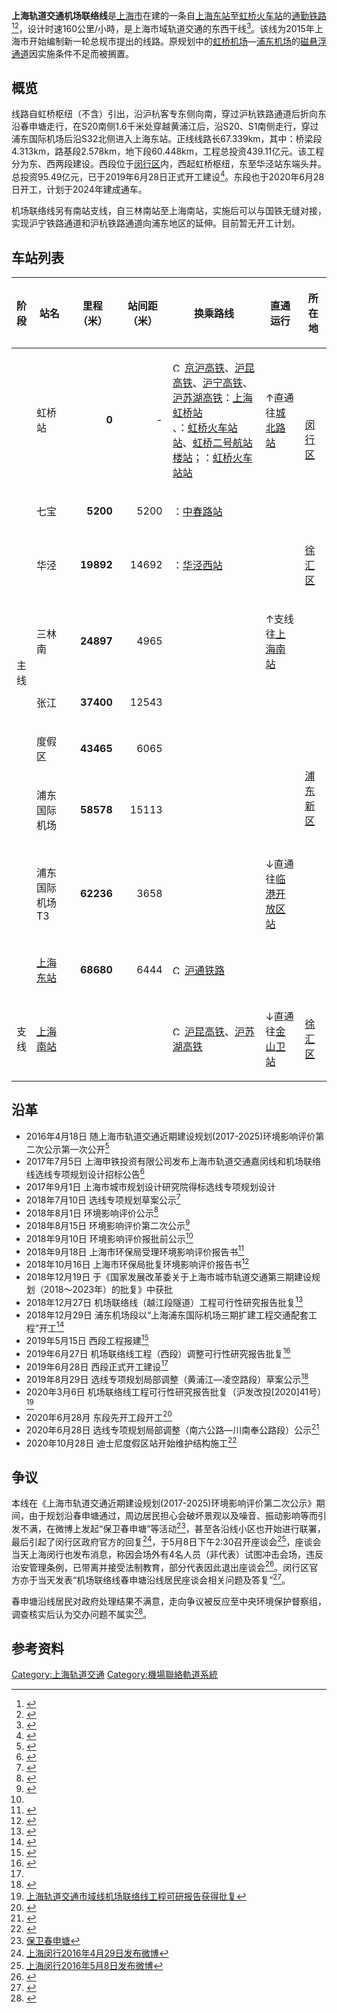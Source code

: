 {{SH Future infrastructure}}
{{Otheruses|subject=建设于[[上海市|上海市]]自[[上海东站|上海东站]]沿[[外环|外环]]至[[虹桥火车站|虹桥火车站]]的[[通勤铁路|通勤铁路]]系统|other=建设于[[上海市|上海市]]自[[浦东国际机场站|浦东国际机场站]]经过[[龙阳路站|龙阳路站]]、[[上海南站|上海南站]]的线路|上海机场快线}}
{{not|沪杭磁悬浮交通项目}}
{{NoteTA
|G1=Transport
|G2=Unit
}}
{{Infobox rail system-route
|rail_name=机场联络线
|banner_color={{上海地铁颜色|机联|yes}}
|logo_filename=
|image=File:Jīchǎng Liánluòxiàn (gōngdì).jpg
|imagesize=
|caption=位于[[浦东新区|浦东新区]]机场联络线度假区站的建设工地
|image_width=
|code_name=
|locale={{CHN}}[[上海市|上海市]]
|service_type=[[通勤铁路|市郊通勤铁路]]
|system=[[上海市域轨道交通|上海市域轨道交通]]
|status=建设中
|begin_operation=预计2024年
|system_length=67.339公里
|stations=9
|start=虹桥站<br />[[上海东站|上海东站]]
|fleet_size=4节/8节[[CRH6|CRH6]]F型车
|max_speed=160公里/小時
|track_gauge={{标准轨}}
|min_radius=
|max_grade=
|engine=[[接触网供电|接触网供电]] 25000V 50Hz
|depot=
|operator=
|system_map=
|mapimage_width=250px
|map={{模板:机场联络线RDT}}
}}

'''上海轨道交通机场联络线'''是[[上海市|上海市]]在建的一条自[[上海东站|上海东站]]至[[虹桥火车站|虹桥火车站]]的[[通勤铁路|通勤铁路]]<ref name = "国家发展改革委关于上海市城市轨道交通 第三期建设规划（2018～2023年）的批复 发改基础〔2018〕1831号">{{cite web | author =  | title = 国家发展改革委关于上海市城市轨道交通 第三期建设规划（2018～2023年）的批复 发改基础〔2018〕1831号 | publisher = 中华人民共和国国家发展和改革委员会 | date = 2018-12-11 | language = zh | accessdate = 2018-12-20 | url = http://www.ndrc.gov.cn/zcfb/zcfbtz/201812/t20181219_922974.html | archive-url = https://web.archive.org/web/20181219095048/http://www.ndrc.gov.cn/zcfb/zcfbtz/201812/t20181219_922974.html | archive-date = 2018-12-19 | dead-url = yes }}</ref><ref name = "上海市轨道交通机场联络线环境影响评价报批前公示">{{cite web | author = 中铁第四勘察设计院集团有限公司 | title = 上海市轨道交通机场联络线环境影响评价报批前公示 | publisher =  | date = 2018-09-10 | language = zh | accessdate = 2018-09-15 | url = http://www.envir.gov.cn/docs/2018/20180910582.htm | archive-date = 2018-09-14 | archive-url = https://web.archive.org/web/20180914203536/http://www.envir.gov.cn/docs/2018/20180910582.htm | dead-url = no }}</ref>，设计时速160公里/小時，是上海市域轨道交通的东西干线<ref name="xinmin20160723">{{cite news|url=http://shanghai.xinmin.cn/msrx/2016/07/23/30260762.html|title=闵行出行更方便 轨交嘉闵线替代原17号线最快明年开建|last=|first=|date=2016-07-23|work=|publisher=新民网|accessdate=|language=zh|archiveurl=https://web.archive.org/web/20160827152052/http://shanghai.xinmin.cn/msrx/2016/07/23/30260762.html|archivedate=2016-08-27|dead-url=no}}</ref>。该线为2015年上海市开始编制新一轮总规市提出的线路。原规划中的[[虹桥机场|虹桥机场]]—[[浦东机场|浦东机场]]的[[滬杭磁悬浮|磁悬浮通道]]因实施条件不足而被搁置。

== 概览 ==
线路自虹桥枢纽（不含）引出，沿沪杭客专东侧向南，穿过沪杭铁路通道后折向东沿春申塘走行，在S20南侧1.6千米处穿越黄浦江后，沿S20、S1南侧走行，穿过浦东国际机场后沿S32北侧进入上海东站。正线线路长67.339km，其中：桥梁段4.313km，路基段2.578km，地下段60.448km，工程总投资439.11亿元。该工程分为东、西两段建设。西段位于[[闵行区|闵行区]]内，西起虹桥枢纽，东至华泾站东端头井。总投资95.49亿元，已于2019年6月28日正式开工建设<ref name="kai">{{Cite web |url=https://www.yicai.com/news/100241624.html |title=虹桥浦东两大枢纽将实现40分钟内轨交互达！李强宣布机场联络线开工 |accessdate=2019-06-28 |archive-date=2020-11-03 |archive-url=https://web.archive.org/web/20201103142257/https://www.yicai.com/news/100241624.html |dead-url=no }}</ref>。东段也于2020年6月28日开工，计划于2024年建成通车。

机场联络线另有南站支线，自三林南站至上海南站，实施后可以与国铁无缝对接，实现沪宁铁路通道和沪杭铁路通道向浦东地区的延伸。目前暂无开工计划。

== 车站列表 ==
{| class="wikitable" align=center border=1
!style="width: 1em"|阶段
!站名
!style="width: 4em"|里程<br/>（米）
!style="width: 4em"|站间距<br/>（米）
!换乘路线
!直通运行
!所在地
|- style="border-top:3px solid {{上海地铁颜色|机联|yes}}"
| rowspan="9" |主线
|虹桥站
|align=right|'''0'''
|align=right|-
|[[File:China_Railways.svg|15px]] [[京沪高速铁路|京沪高铁]]、[[沪昆高速铁路|沪昆高铁]]、[[沪宁城际铁路|沪宁高铁]]、[[沪苏湖铁路|沪苏湖高铁]]：[[上海虹桥站|上海虹桥站]]<br />{{Show if file exists|comment=檔案不存在 ，可從英文維基百科取得（本模板會在檔案恢復時自動顯示檔案，並由機器人自動清理模板，無需撤銷機器人的編輯）|file=Shanghai_Metro_logo.svg|text=[[File:Shanghai_Metro_logo.svg|15px]]}}{{上海地铁线路名|2}}、{{上海地铁线路名|10}}：[[虹桥火车站站|虹桥火车站站]]、[[虹桥二号航站楼站|虹桥二号航站楼站]]；{{上海地铁线路名|17}}：[[虹桥火车站站|虹桥火车站站]]
|↑直通{{上海地铁线路名|嘉闵}}往[[城北路站|城北路站]]
| rowspan="2" |[[闵行区|闵行区]]
|-
|七宝
|align=right|'''5200'''
|align=right|5200
|{{Show if file exists|comment=檔案不存在 ，可從英文維基百科取得（本模板會在檔案恢復時自動顯示檔案，並由機器人自動清理模板，無需撤銷機器人的編輯）|file=Shanghai_Metro_logo.svg|text=[[File:Shanghai_Metro_logo.svg|15px]]}}{{上海地铁线路名|9}}：[[中春路站|中春路站]]
|
|-
|华泾
|align=right|'''19892'''
|align=right|14692
|{{Show if file exists|comment=檔案不存在 ，可從英文維基百科取得（本模板會在檔案恢復時自動顯示檔案，並由機器人自動清理模板，無需撤銷機器人的編輯）|file=Shanghai_Metro_logo.svg|text=[[File:Shanghai_Metro_logo.svg|15px]]}}{{上海地铁线路名|15}}：[[华泾西站|华泾西站]]
|
|[[徐汇区|徐汇区]]
|-
|三林南
|align=right|'''24897'''
|align=right|4965
|{{Show if file exists|comment=檔案不存在 ，可從英文維基百科取得（本模板會在檔案恢復時自動顯示檔案，並由機器人自動清理模板，無需撤銷機器人的編輯）|file=Shanghai_Metro_logo.svg|text=[[File:Shanghai_Metro_logo.svg|15px]]}}{{上海地铁线路名|19}}
|↑支线往[[上海南站|上海南站]]
| rowspan="6" |[[浦东新区|浦东新区]]
|-
|张江
|align=right|'''37400'''
|align=right|12543
|{{Show if file exists|comment=檔案不存在 ，可從英文維基百科取得（本模板會在檔案恢復時自動顯示檔案，並由機器人自動清理模板，無需撤銷機器人的編輯）|file=Shanghai_Metro_logo.svg|text=[[File:Shanghai_Metro_logo.svg|15px]]}}{{上海地铁线路名|21}}
|
|-
|度假区
|align=right|'''43465'''
|align=right|6065
|
|
|-
|浦东国际机场
|align=right|'''58578'''
|align=right|15113
|{{Show if file exists|comment=檔案不存在 ，可從英文維基百科取得（本模板會在檔案恢復時自動顯示檔案，並由機器人自動清理模板，無需撤銷機器人的編輯）|file=Shanghai_Metro_logo.svg|text=[[File:Shanghai_Metro_logo.svg|15px]]}}{{上海地铁线路名|2}} {{上海地铁线路名|m}}
|
|-
|浦东国际机场T3
|align=right|'''62236'''
|align=right|3658
|{{Show if file exists|comment=檔案不存在 ，可從英文維基百科取得（本模板會在檔案恢復時自動顯示檔案，並由機器人自動清理模板，無需撤銷機器人的編輯）|file=Shanghai_Metro_logo.svg|text=[[File:Shanghai_Metro_logo.svg|15px]]}}{{上海地铁线路名|2}} {{上海地铁线路名|21}} {{上海地铁线路名|m}}
|↓直通{{上海地铁线路名|南汇}}往[[临港开放区站|临港开放区站]]
|-
|[[上海东站|上海东站]]
|align=right|'''68680'''
|align=right|6444
|[[File:China_Railways.svg|15px]] [[沪通铁路|沪通铁路]]<br/>{{Show if file exists|comment=檔案不存在 ，可從英文維基百科取得（本模板會在檔案恢復時自動顯示檔案，並由機器人自動清理模板，無需撤銷機器人的編輯）|file=Shanghai_Metro_logo.svg|text=[[File:Shanghai_Metro_logo.svg|15px]]}}{{上海地铁线路名|21}} {{上海地铁线路名|南汇}}
|- style="border-top:3px solid {{上海地铁颜色|机联|yes}}; background-color:#CCC"
|支线
|[[上海南站|上海南站]]
|align=right|
|align=right|
|[[File:China_Railways.svg|15px]] [[沪昆高速铁路|沪昆高铁]]、[[沪苏湖铁路|沪苏湖高铁]]<br/>{{Show if file exists|comment=檔案不存在 ，可從英文維基百科取得（本模板會在檔案恢復時自動顯示檔案，並由機器人自動清理模板，無需撤銷機器人的編輯）|file=Shanghai_Metro_logo.svg|text=[[File:Shanghai_Metro_logo.svg|15px]]}}{{上海地铁线路名|1}} {{上海地铁线路名|3}} {{上海地铁线路名|15}}
|↓直通{{上海地铁线路名|金山}}往[[金山卫站|金山卫站]]
|[[徐汇区|徐汇区]]
|}

== 沿革 ==
* 2016年4月18日 随上海市轨道交通近期建设规划(2017-2025)环境影响评价第二次公示第一次公开<ref name="envir20160418">{{cite news|url=http://www.envir.gov.cn/docs/2016/20160418709.htm|title=上海市轨道交通近期建设规划(2017-2025)环境影响评价第二次公示|last=|first=|date=2016-04-18|work=|publisher=上海环境热线|accessdate=|language=zh|archiveurl=https://web.archive.org/web/20160506185941/http://www.envir.gov.cn/docs/2016/20160418709.htm|archivedate=2016-05-06|dead-url=no}}</ref>
* 2017年7月5日 上海申铁投资有限公司发布上海市轨道交通嘉闵线和机场联络线选线专项规划设计招标公告<ref>{{Cite web |url=http://www.chinabidding.com/bidDetail/231053174.html |title=上海市轨道交通嘉闵线和机场联络线选线专项规划设计招标公告 |accessdate=2018-09-21 |archive-date=2020-11-06 |archive-url=https://web.archive.org/web/20201106211832/https://www.chinabidding.com/bidDetail/231053174.html |dead-url=no }}</ref>
* 2017年9月1日 上海市城市规划设计研究院得标选线专项规划设计
* 2018年7月10日 选线专项规划草案公示<ref>{{cite web | author = 上海申铁投资有限公司 | title = 上海市轨道交通机场联络线选线专项规划（草案公示） | publisher =  | date = 2018-07-10 | language = zh | accessdate = 2019-11-24 | url = http://www.shsttz.com/STTZOA/stlogin/gsgs.pdf }}{{Dead link|date=2019年5月 |bot=InternetArchiveBot |fix-attempted=yes }}</ref>
* 2018年8月1日 环境影响评价公示<ref>{{cite web | author = 中铁第四勘察设计院集团有限公司 | title = 上海市轨道交通机场联络线环境影响评价公示 | publisher =  | date = 2018-08-01 | language = zh | accessdate = 2019-09-15 | url = http://www.envir.gov.cn/docs/2018/20180801481.htm | archive-date = 2018-09-21 | archive-url = https://web.archive.org/web/20180921190902/http://www.envir.gov.cn/docs/2018/20180801481.htm | dead-url = no }}</ref>
* 2018年8月15日 环境影响评价第二次公示<ref>{{cite web | author = 中铁第四勘察设计院集团有限公司 | title = 上海市轨道交通机场联络线环境影响评价第二次公示 | publisher =  | date = 2018-08-15 | language = zh | accessdate = 2019-09-15 | url = http://www.envir.gov.cn/docs/2018/20180815516.htm | archive-date = 2018-09-21 | archive-url = https://web.archive.org/web/20180921190958/http://www.envir.gov.cn/docs/2018/20180815516.htm | dead-url = no }}</ref>
* 2018年9月10日 环境影响评价报批前公示<ref name = "上海市轨道交通机场联络线环境影响评价报批前公示"/>
* 2018年9月18日 上海市环保局受理环境影响评价报告书<ref>{{Cite web |url=https://link.sthj.sh.gov.cn/shhj/fa/cms/shhj/hpgs_pdf_login.jsp?fileName=E6C2B33D3F554EFCAB368CF910032C58_%E5%85%AC%E7%A4%BA_1.pdf |title=上海市轨道交通机场联络线环境影响评价报告书 |access-date=2021-06-11 |archive-date=2021-06-11 |archive-url=https://web.archive.org/web/20210611065010/https://link.sthj.sh.gov.cn/shhj/fa/cms/shhj/hpgs_pdf_login.jsp?fileName=E6C2B33D3F554EFCAB368CF910032C58_%E5%85%AC%E7%A4%BA_1.pdf |dead-url=no }}</ref>
* 2018年10月16日 上海市环保局批复环境影响评价报告书<ref>{{Cite web |url=https://link.sthj.sh.gov.cn/file/exchange_file/11F6FF30DA844B37BC8137A87CB6921A_%E6%AD%A3%E6%96%87_28.pdf |title=关于“上海市轨道交通机场联络线”环境影响报告书的审批意见 |access-date=2021-06-11 |archive-date=2021-06-11 |archive-url=https://web.archive.org/web/20210611065012/https://link.sthj.sh.gov.cn/file/exchange_file/11F6FF30DA844B37BC8137A87CB6921A_%E6%AD%A3%E6%96%87_28.pdf }}</ref>
* 2018年12月19日 于《国家发展改革委关于上海市城市轨道交通第三期建设规划（2018～2023年）的批复》中获批
* 2018年12月27日 机场联络线（越江段隧道）工程可行性研究报告批复<ref>{{Cite web |url=http://app.fgw.sh.gov.cn/gk/xxgkml/gcjslyxxgkzl/xmpbjg/xmghxxj/xb/39618.htm |title=关于上海市城市轨道交通机场联络线（越江段隧道）工程可行性研究报告的批复 |accessdate=2020-05-11 |archive-date=2020-11-03 |archive-url=https://web.archive.org/web/20201103165706/http://app.fgw.sh.gov.cn/gk/xxgkml/gcjslyxxgkzl/xmpbjg/xmghxxj/xb/39618.htm |dead-url=no }}</ref>
* 2018年12月29日 浦东机场段以“上海浦东国际机场三期扩建工程交通配套工程”开工<ref>{{Cite web |url=http://www.caacnews.com.cn/1/5/201812/t20181230_1263961.html |title=上海浦东机场三期扩建交通配套工程开工建设 |accessdate=2019-01-03 |archive-date=2020-11-03 |archive-url=https://web.archive.org/web/20201103193150/http://www.caacnews.com.cn/1/5/201812/t20181230_1263961.html |dead-url=no }}</ref>
* 2019年5月15日 西段工程报建<ref>{{Cite web |url=https://ciac.zjw.sh.gov.cn/xmbjwsbsweb/xmquery/XmDetail.aspx?bjbh=1901MH0048 |title=上海市轨道交通市域线机场联络线工程（西段） |access-date=2019-07-04 |archive-url=https://web.archive.org/web/20190704150100/http://www.ciac.sh.cn/xmbjwsbsweb/xmquery/XmDetail.aspx%3Fbjbh%3D1901MH0048 |archive-date=2019-07-04 |dead-url=yes }}</ref>
* 2019年6月27日 机场联络线工程（西段）调整可行性研究报告批复<ref>{{Cite web |url=http://app.fgw.sh.gov.cn/gk/xxgkml/gcjslyxxgkzl/xmpbjg/xmghxxj/bg/39736.htm |title=关于上海轨道交通市域线机场联络线工程（西段）调整可行性研究报告的批复 |accessdate=2020-05-11 |archive-date=2020-11-03 |archive-url=https://web.archive.org/web/20201103144803/http://app.fgw.sh.gov.cn/gk/xxgkml/gcjslyxxgkzl/xmpbjg/xmghxxj/bg/39736.htm |dead-url=no }}</ref>
* 2019年6月28日 西段正式开工建设<ref name="kai"/>
* 2019年8月29日 选线专项规划局部调整（黄浦江—凌空路段）草案公示<ref>{{Cite web |url=http://www.shsttz.com/stlogin/gsgs.pdf |title=上海市轨道交通机场联络线选线专项规划局部调整(黄浦江—凌空路段)草案公示 |accessdate=2019-09-01 |archive-date=2019-09-01 |archive-url=https://web.archive.org/web/20190901052617/http://www.shsttz.com/stlogin/gsgs.pdf |dead-url=yes }}</ref>
* 2020年3月6日 机场联络线工程可行性研究报告批复（沪发改投[2020]41号）<ref>[https://mp.weixin.qq.com/s?__biz=MjM5MTA3NDExMg==&mid=2649746366&idx=1&sn=a2fa4d068bb2767761863879c1bf4261&chksm=bea0599189d7d0875bb34d4f7473ddbdad8a4fd440cc4f486d78aa433f10bcf57a9912574118&xtrack=1&scene=0&subscene=90&sessionid=1589020203&clicktime=1589020306&enterid=1589020306&ascene=7&devicetype=android-29&version=27000e37&nettype=WIFI&abtest_cookie=AAACAA%3D%3D&lang=zh_CN&exportkey=AdzJPmIG9dlzhFozI8oyeL4%3D&pass_ticket=JKHiO7M6X9G3Bc3shAN1LZnhorKGqwLW9SzCWkR1qtc%3D&wx_header=1 上海轨道交通市域线机场联络线工程可研报告获得批复]</ref>
* 2020年6月28月 东段先开工段开工<ref>{{cite news |title=上海首条市域铁路机场联络线浦东段开工 |url=http://www.xinhuanet.com/fortune/2020-06/28/c_1126168838.htm |accessdate=2020-06-28 |archive-date=2020-08-05 |archive-url=https://web.archive.org/web/20200805125854/http://www.xinhuanet.com/fortune/2020-06/28/c_1126168838.htm |dead-url=no }}</ref>
* 2020年6月28日 选线专项规划局部调整（南六公路—川南奉公路段）公示<ref>{{Cite web |url=http://jtw.sh.gov.cn/gsgg/20200624/921f905a22654fc7bcd0e03ef0b147e0.html |title=关于上海轨道交通机场联络线（南六公路-川南奉公路段）选线专项规划局部调整的公示 |accessdate=2020-06-29 |archive-date=2020-10-26 |archive-url=https://web.archive.org/web/20201026164711/http://jtw.sh.gov.cn/gsgg/20200624/921f905a22654fc7bcd0e03ef0b147e0.html |dead-url=no }}</ref>
* 2020年10月28日 迪士尼度假区站开始维护结构施工<ref>{{cite news |title=上海市首条市域铁路机场联络线全面开工 2024年建成投运 |url=https://sh.sina.cn/news/2020-10-28/detail-iiznctkc8126418.d.html |accessdate=2020-10-28 |archive-date=2020-11-06 |archive-url=https://web.archive.org/web/20201106124034/http://sh.sina.cn/news/2020-10-28/detail-iiznctkc8126418.d.html |dead-url=no }}</ref>

== 争议 ==
{{wikisource|机场联络线春申塘沿线居民座谈会相关问题及答复}}
本线在《上海市轨道交通近期建设规划(2017-2025)环境影响评价第二次公示》期间，由于规划沿春申塘通过，周边居民担心会破坏景观以及噪音、振动影响等而引发不满，在微博上发起“保卫春申塘”等活动<ref>[http://huati.weibo.com/k/%E4%BF%9D%E5%8D%AB%E6%98%A5%E7%94%B3%E5%A1%98?from=526 保卫春申塘]</ref>，甚至各沿线小区也开始进行联署，最后引起了闵行区政府官方的回复<ref>[http://weibo.com/2610594573/Dtfpb8nCN 上海闵行2016年4月29日发布微博]</ref>，于5月8日下午2:30召开座谈会<ref>[http://weibo.com/2610594573/DuiKf0KlW 上海闵行2016年5月8日发布微博]</ref>，座谈会当天上海闵行也发布消息，称因会场外有4名人员（非代表）试图冲击会场，违反治安管理条例，已带离并接受法制教育，部分代表因此退出座谈会<ref>{{cite news|url=http://news.sina.com.cn/c/nd/2016-05-08/doc-ifxryhhi8510153.shtml|title=上海：4人试图冲击轨道交通座谈会被带离|last=|first=|date=2016-05-08|work=|publisher=新浪网|accessdate=|language=zh-cn|archiveurl=https://web.archive.org/web/20160509111657/http://news.sina.com.cn/c/nd/2016-05-08/doc-ifxryhhi8510153.shtml|archivedate=2016-05-09|dead-url=no}}</ref>。闵行区官方亦于当天发表“机场联络线春申塘沿线居民座谈会相关问题及答复”<ref>{{Cite web |url=https://www.sohu.com/a/74260941_391449 |title=机场联络线春申塘沿线居民座谈会相关问题及答复 |accessdate=2020-03-27 |archive-date=2020-03-27 |archive-url=https://web.archive.org/web/20200327103545/https://www.sohu.com/a/74260941_391449 |dead-url=no }}</ref>。

春申塘沿线居民对政府处理结果不满意，走向争议被反应至中央环境保护督察组，调查核实后认为交办问题不属实<ref>{{Cite web |url=http://fgw.sh.gov.cn/xxgk/cxxxgk/25118.htm |title=中央环境保护督察组交办问题调查处理情况 |access-date=2020-03-27 |archive-url=https://web.archive.org/web/20200327105051/http://fgw.sh.gov.cn/xxgk/cxxxgk/25118.htm |archive-date=2020-03-27 |dead-url=yes }}</ref>。

== 参考资料 ==
{{Reflist|2}}

{{上海机场联络线}}
{{上海轨道交通线路及服务}}

[[Category:上海轨道交通|Category:上海轨道交通]]
[[Category:機場聯絡軌道系統|Category:機場聯絡軌道系統]]